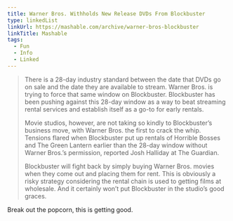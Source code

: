 ```yaml
---
title: Warner Bros. Withholds New Release DVDs From Blockbuster
type: linkedList
linkUrl: https://mashable.com/archive/warner-bros-blockbuster
linkTitle: Mashable
tags:
  - Fun
  - Info
  - Linked
---
```


> There is a 28-day industry standard between the date that DVDs go on sale and the date they are available to stream. Warner Bros. is trying to force that same window on Blockbuster. Blockbuster has been pushing against this 28-day window as a way to beat streaming rental services and establish itself as a go-to for early rentals.
>
> Movie studios, however, are not taking so kindly to Blockbuster’s business move, with Warner Bros. the first to crack the whip. Tensions flared when Blockbuster put up rentals of Horrible Bosses and The Green Lantern earlier than the 28-day window without Warner Bros.’s permission, reported Josh Halliday at The Guardian.
>
> Blockbuster will fight back by simply buying Warner Bros. movies when they come out and placing them for rent. This is obviously a risky strategy considering the rental chain is used to getting films at wholesale. And it certainly won’t put Blockbuster in the studio’s good graces.

Break out the popcorn, this is getting good.
